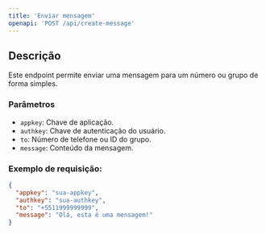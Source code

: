 ```yaml
---
title: 'Enviar mensagem'
openapi: 'POST /api/create-message'
---
```


## Descrição
Este endpoint permite enviar uma mensagem para um número ou grupo de forma simples.

### Parâmetros

- `appkey`: Chave de aplicação.
- `authkey`: Chave de autenticação do usuário.
- `to`: Número de telefone ou ID do grupo.
- `message`: Conteúdo da mensagem.

### Exemplo de requisição:

```json
{
  "appkey": "sua-appkey",
  "authkey": "sua-authkey",
  "to": "+5511999999999",
  "message": "Olá, esta é uma mensagem!"
}
